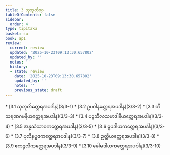 ```yaml
---
title: 3 သုဘူတိဝဂ္ဂ
tableOfContents: false
sidebar:
  order: 4
type: tipitaka
basket: su
book: ap1
review:
  current: review
  updated: '2025-10-23T09:13:30.657802'
  updated_by: ''
  notes: ''
  history:
  - state: review
    date: '2025-10-23T09:13:30.657802'
    updated_by: ''
    notes: ''
    previous_state: draft
---
```



<ReviewStatus review={frontmatter.review} showDetails={true} />

<HypothesisAnnotation frontmatter={frontmatter} />

<DynamicBreadcrumb />



<TableOfContents book="ap1" section="3">
* [3.1 သုဘူတိတ္ထေရအပဒါန](3/3-1)
* [3.2 ဥပဝါနတ္ထေရအပဒါန](3/3-2)
* [3.3 တိသရဏဂမနိယတ္ထေရအပဒါန](3/3-3)
* [3.4 ပဉ္စသီလသမာဒါနိယတ္ထေရအပဒါန](3/3-4)
* [3.5 အန္နသံသာဝကတ္ထေရအပဒါန](3/3-5)
* [3.6 ဓူပဒါယကတ္ထေရအပဒါန](3/3-6)
* [3.7 ပုလိနပူဇကတ္ထေရအပဒါန](3/3-7)
* [3.8 ဥတ္တိယတ္ထေရအပဒါန](3/3-8)
* [3.9 ဧကဉ္ဇလိကတ္ထေရအပဒါန](3/3-9)
* [3.10 ခေါမဒါယကတ္ထေရအပဒါန](3/3-10)
</TableOfContents>